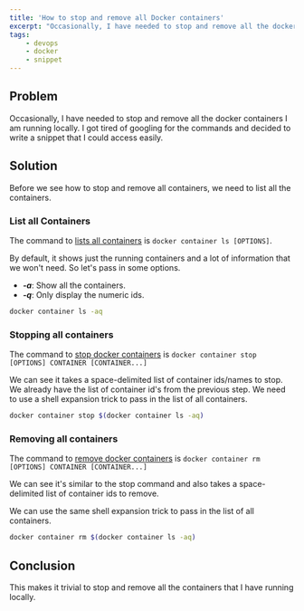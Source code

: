 ```yaml
---
title: 'How to stop and remove all Docker containers'
excerpt: "Occasionally, I have needed to stop and remove all the docker containers I am running locally. Let's see how we can do it easily."
tags:
    - devops
    - docker
    - snippet
---
```


## Problem

Occasionally, I have needed to stop and remove all the docker containers I am running locally. I got tired of googling for the commands and decided to write a snippet that I could access easily.

## Solution

Before we see how to stop and remove all containers, we need to list all the containers.

### List all Containers

The command to [lists all containers](https://docs.docker.com/engine/reference/commandline/container_ls/) is `docker container ls [OPTIONS]`.

By default, it shows just the running containers and a lot of information that we won't need. So let's pass in some options.

-   **_-a_**: Show all the containers.
-   **_-q_**: Only display the numeric ids.

```bash
docker container ls -aq
```

### Stopping all containers

The command to [stop docker containers](https://docs.docker.com/engine/reference/commandline/container_stop/) is `docker container stop [OPTIONS] CONTAINER [CONTAINER...]`

We can see it takes a space-delimited list of container ids/names to stop. We already have the list of container id's from the previous step. We need to use a shell expansion trick to pass in the list of all containers.

```bash
docker container stop $(docker container ls -aq)
```

### Removing all containers

The command to [remove docker containers](https://docs.docker.com/engine/reference/commandline/container_rm/) is `docker container rm [OPTIONS] CONTAINER [CONTAINER...]`

We can see it's similar to the stop command and also takes a space-delimited list of container ids to remove.

We can use the same shell expansion trick to pass in the list of all containers.

```bash
docker container rm $(docker container ls -aq)
```

## Conclusion

This makes it trivial to stop and remove all the containers that I have running locally.
